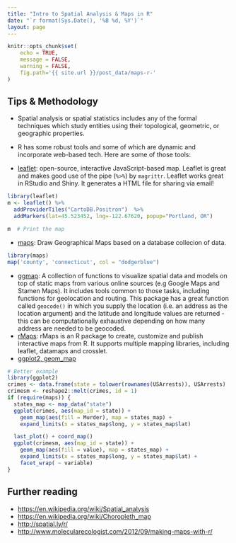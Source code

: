 ```yaml
---
title: "Intro to Spatial Analysis & Maps in R"
date: "`r format(Sys.Date(), '%B %d, %Y')`"
layout: page
---
```


```r
knitr::opts_chunk$set(
	echo = TRUE,
	message = FALSE,
	warning = FALSE,
	fig.path='{{ site.url }}/post_data/maps-r-'
)
```

## Tips & Methodology

+ Spatial analysis or spatial statistics includes any of the formal techniques which study entities using their topological, geometric, or geographic properties. 
+ R has some robust tools and some of which are dynamic and incorporate web-based tech. Here are some of those tools:

+ [leaflet](https://rstudio.github.io/leaflet/): open-source, interactive JavaScript-based map. Leaflet is great and makes good use of the pipe (`%>% `) by `magrittr`. Leaflet works great in RStudio and Shiny. It generates a HTML file for sharing via email! 
```r
library(leaflet)
m <- leaflet() %>%
  addProviderTiles("CartoDB.Positron")  %>% 
  addMarkers(lat=45.523452, lng=-122.67620, popup="Portland, OR")

m  # Print the map
```

+ [maps](https://cran.r-project.org/package=maps): Draw Geographical Maps based on a database collecion of data.
```r
library(maps)
map('county', 'connecticut', col = "dodgerblue")
```
    
+ [ggmap](https://cran.r-project.org/package=ggmap): A collection of functions to visualize spatial data and models on top of static maps from various online sources (e.g Google Maps and Stamen Maps). It includes tools common to those tasks, including functions for geolocation and routing. This package has a great function called `geocode()` in which you supply the location (i.e. an address as the location argument) and the latitude and longitude values are returned - this can be computationally exhaustive depending on how many address are needed to be geocoded.
+ [rMaps](http://rmaps.github.io/): rMaps is an R package to create, customize and publish interactive maps from R. It supports multiple mapping libraries, including leaflet, datamaps and crosslet.
+ [ggplot2, geom_map](https://cran.r-project.org/web/packages/knitrBootstrap/vignettes/maps.html)
```r
# Better example
library(ggplot2)
crimes <- data.frame(state = tolower(rownames(USArrests)), USArrests)
crimesm <- reshape2::melt(crimes, id = 1)
if (require(maps)) {
  states_map <- map_data("state")
  ggplot(crimes, aes(map_id = state)) +
    geom_map(aes(fill = Murder), map = states_map) +
    expand_limits(x = states_map$long, y = states_map$lat)

  last_plot() + coord_map()
  ggplot(crimesm, aes(map_id = state)) +
    geom_map(aes(fill = value), map = states_map) +
    expand_limits(x = states_map$long, y = states_map$lat) +
    facet_wrap( ~ variable)
}
```

## Further reading

+ [https://en.wikipedia.org/wiki/Spatial_analysis](https://en.wikipedia.org/wiki/Spatial_analysis)
+ [https://en.wikipedia.org/wiki/Choropleth_map](https://en.wikipedia.org/wiki/Choropleth_map)
+ [http://spatial.ly/r/](http://spatial.ly/r/)
+ [http://www.molecularecologist.com/2012/09/making-maps-with-r/](http://www.molecularecologist.com/2012/09/making-maps-with-r/)
